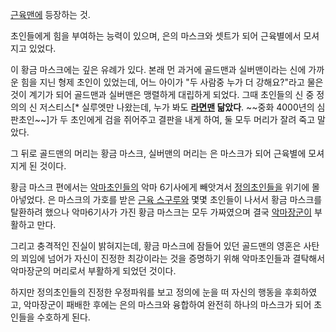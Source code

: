 [[근육맨]]에 등장하는 것.

초인들에게 힘을 부여하는 능력이 있으며, 은의 마스크와 셋트가 되어 근육별에서 모셔지고 있었다.

이 황금 마스크에는 깊은 유례가 있다. 본래 먼 과거에 골드맨과 실버맨이라는 신에 가까운 힘을 지닌 형제 초인이 있었는데, 어느 아이가 "두 사람중 누가 더 강해요?"라고 물은 것이 계기가 되어 골드맨과 실버맨은 맹렬하게 대립하게 되었다. 그때 초인들의 신 중 정의의 신 저스티스[* 실루엣만 나왔는데, 누가 봐도 '''[[라면맨]] 닮았다'''. ~~중화 4000년의 심판초인~~]가 두 초인에게 검을 쥐어주고 결판을 내게 하여, 둘 모두 머리가 잘려 죽고 말았다.

그 뒤로 골드맨의 머리는 황금 마스크, 실버맨의 머리는 은 마스크가 되어 근육별에 모셔지게 된 것이다.

황금 마스크 편에서는 [[악마초인]]들의 악마 6기사에게 빼앗겨서 [[정의초인]]들을 위기에 몰아넣었다. 은 마스크의 가호를 받은 [[근육 스구루]]와 몇몇 초인들이 나서서 황금 마스크를 탈환하려 했으나 악마6기사가 가진 황금 마스크는 모두 가짜였으며 결국 [[악마장군]]이 부활하고 만다.

그리고 충격적인 진실이 밝혀지는데, 황금 마스크에 잠들어 있던 골드맨의 영혼은 사탄의 꾀임에 넘어가 자신이 진정한 최강이라는 것을 증명하기 위해 악마초인들과 결탁해서 악마장군의 머리로서 부활하게 되었던 것이다.

하지만 정의초인들의 진정한 우정파워를 보고 정의에 눈을 떠 자신의 행동을 후회하였고, 악마장군이 패배한 후에는 은의 마스크와 융합하여 완전히 하나의 마스크가 되어 초인들을 수호하게 된다.
